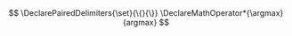 ## {visibility="hidden"}

\newcommand*{\e}{\mathrm{e}}
\renewcommand{\P}{\mathrm{P}}

$$
\DeclarePairedDelimiters{\set}{\{}{\}}
\DeclareMathOperator*{\argmax}{argmax}
$$

\definecolor{quarto-callout-note-color}{HTML}{4477AA}

\newcommand*\diff{\mathop{}\!\mathrm{d}}
\newcommand*\Diff[1]{\mathop{}\!\mathrm{d^#1}}